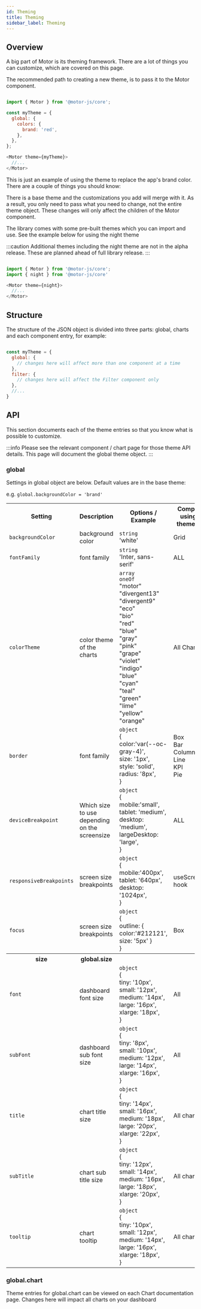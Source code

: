```yaml
---
id: Theming
title: Theming
sidebar_label: Theming
---
```


## Overview

A big part of Motor is its theming framework. There are a lot of things you can customize, which are covered on this page.

The recommended path to creating a new theme, is to pass it to the Motor component.

```javascript

import { Motor } from '@motor-js/core';

const myTheme = {
  global: {
    colors: {
      brand: 'red',
    },
  },
};

<Motor theme={myTheme}>
  //...
</Motor>

```

This is just an example of using the theme to replace the app's brand color. There are a couple of things you should know:

There is a base theme and the customizations you add will merge with it. 
As a result, you only need to pass what you need to change, not the entire theme object. 
These changes will only affect the children of the Motor component.

The library comes with some pre-built themes which you can import and use. See the example below for using the night theme

:::caution 
Additional themes including the night theme are not in the alpha release.
These are planned ahead of full library release.
:::

```javascript

import { Motor } from '@motor-js/core';
import { night } from '@motor-js/core'

<Motor theme={night}>
  //...
</Motor>

```


## Structure

The structure of the JSON object is divided into three parts: global, charts and each component entry, for example:

```javascript

const myTheme = {
  global: {
    // changes here will affect more than one component at a time
  },
  filter: {
    // changes here will affect the Filter component only
  },
  //...
}

```


## API

This section documents each of the theme entries so that you know what is possible to customize. 

:::info 
Please see the relevant component / chart page for those theme API details. This page will document the global theme object.
:::


### global

Settings in global object are below. Default values are in the base theme:

e.g. <code>global.backgroundColor = 'brand'</code>

<table>
  <tr>
    <th>Setting</th>
    <th>Description</th>
    <th>Options / Example</th>
    <th>Component using this theme entry</th>
  </tr>
  <tr>
    <td>
      <code>backgroundColor</code>
    </td>
    <td>background color</td>
    <td>
      <code>string</code>
      <br />
      'white'
    </td>
    <td>
    Grid
    </td>
  </tr>
  <tr>
    <td>
      <code>fontFamily</code>
    </td>
    <td>font family</td>
    <td>
      <code>string</code>
      <br />
      'Inter, sans-serif'
    </td>
    <td>
      ALL
    </td>
  </tr>
  <tr>
    <td>
      <code>colorTheme</code>
    </td>
    <td>color theme of the charts</td>
    <td>
      <code>array</code>
      <br />
      <code>oneOf</code>
      <br />
      "motor"
      <br />
      "divergent13"
      <br />
      "divergent9"
      <br />
      "eco"
      <br />
      "bio"
      <br />
      "red"
      <br />
      "blue"
      <br />
      "gray"
      <br />
      "pink"
      <br />
      "grape"
      <br />
      "violet"
      <br />
      "indigo"
      <br />
      "blue"
      <br />
      "cyan"
      <br />
      "teal"
      <br />
      "green"
      <br />
      "lime"
      <br />
      "yellow"
      <br />
      "orange"
    </td>
    <td>
      All Charts
    </td>
  </tr>
  <tr>
    <td>
      <code>border</code>
    </td>
    <td>font family</td>
    <td>
      <code>object</code>
      <br />
      &#123;
      <br />
      color&#58;'var(--oc-gray-4)',
      <br />
      size&#58; '1px',
      <br />
      style&#58; 'solid',
      <br />
      radius&#58; '8px',
      <br />
      &#125;
    </td>
    <td>
      Box <br />
      Bar <br />
      Column <br />
      Line <br />
      KPI <br />
      Pie
    </td>
  </tr>
  <tr>
    <td>
      <code>deviceBreakpoint</code>
    </td>
    <td>Which size to use depending on the screensize</td>
    <td>
      <code>object</code>
      <br />
      &#123;
      <br />
      mobile&#58;'small',
      <br />
      tablet&#58; 'medium',
      <br />
      desktop&#58; 'medium',
      <br />
      largeDesktop&#58; 'large',
      <br />
      &#125;
    </td>
    <td>
      ALL
    </td>
  </tr>
  <tr>
    <td>
      <code>responsiveBreakpoints</code>
    </td>
    <td>screen size breakpoints</td>
    <td>
      <code>object</code>
      <br />
      &#123;
      <br />
      mobile&#58;'400px',
      <br />
      tablet&#58; '640px',
      <br />
      desktop&#58; '1024px',
      <br />
      &#125;
    </td>
    <td>
     useScreenSize hook
    </td>
  </tr>
  <tr>
    <td>
      <code>focus</code>
    </td>
    <td>screen size breakpoints</td>
    <td>
      <code>object</code>
      <br />
      &#123;
      <br />
      outline&#58; 
      &#123;
      <br />
      color&#58;'#212121',
      <br />
      size&#58; '5px'
      &#125;
      <br />
      &#125;
    </td>
    <td>
     Box
    </td>
  </tr>
  <tr>
    <th>size</th>
    <th>global.size</th>
    <th></th>
    <th></th>
  </tr>
  <tr>
    <td>
      <code>font</code>
    </td>
    <td>dashboard font size</td>
    <td>
      <code>object</code>
      <br />
      &#123;
      <br />
      tiny&#58; '10px',
      <br />
      small&#58; '12px',
      <br />
      medium&#58; '14px',
      <br />
      large&#58; '16px',
      <br />
      xlarge&#58; '18px',
      <br />
      &#125;
    </td>
    <td>
     All
    </td>
  </tr>
  <tr>
    <td>
      <code>subFont</code>
    </td>
    <td>dashboard sub font size</td>
    <td>
      <code>object</code>
      <br />
      &#123;
      <br />
      tiny&#58; '8px',
      <br />
      small&#58; '10px',
      <br />
      medium&#58; '12px',
      <br />
      large&#58; '14px',
      <br />
      xlarge&#58; '16px',
      <br />
      &#125;
    </td>
    <td>
     All
    </td>
  </tr>
  <tr>
    <td>
      <code>title</code>
    </td>
    <td>chart title size</td>
    <td>
      <code>object</code>
      <br />
      &#123;
      <br />
      tiny&#58; '14px',
      <br />
      small&#58; '16px',
      <br />
      medium&#58; '18px',
      <br />
      large&#58; '20px',
      <br />
      xlarge&#58; '22px',
      <br />
      &#125;
    </td>
    <td>
     All charts
    </td>
  </tr>
  <tr>
    <td>
      <code>subTitle</code>
    </td>
    <td>chart sub title size</td>
    <td>
      <code>object</code>
      <br />
      &#123;
      <br />
      tiny&#58; '12px',
      <br />
      small&#58; '14px',
      <br />
      medium&#58; '16px',
      <br />
      large&#58; '18px',
      <br />
      xlarge&#58; '20px',
      <br />
      &#125;
    </td>
    <td>
     All charts
    </td>
  </tr>
  <tr>
    <td>
      <code>tooltip</code>
    </td>
    <td>chart tooltip</td>
    <td>
      <code>object</code>
      <br />
      &#123;
      <br />
      tiny&#58; '10px',
      <br />
      small&#58; '12px',
      <br />
      medium&#58; '14px',
      <br />
      large&#58; '16px',
      <br />
      xlarge&#58; '18px',
      <br />
      &#125;
    </td>
    <td>
     All charts
    </td>
  </tr>
</table>


### global.chart

Theme entries for global.chart can be viewed on each Chart documentation page. Changes here will impact all charts on your dashboard



